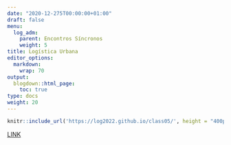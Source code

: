 ---
date: "2020-12-275T00:00:00+01:00"
draft: false
menu:
  log_adm:
    parent: Encontros Síncronos
    weight: 5
title: Logística Urbana
editor_options: 
  markdown: 
    wrap: 70
output: 
  blogdown::html_page:
    toc: true
type: docs
weight: 20
---

```{r echo=FALSE, message=FALSE, warning=FALSE}
knitr::include_url('https://log2022.github.io/class05/', height = "400px")
```

[LINK](https://log2022.github.io/class05/)


